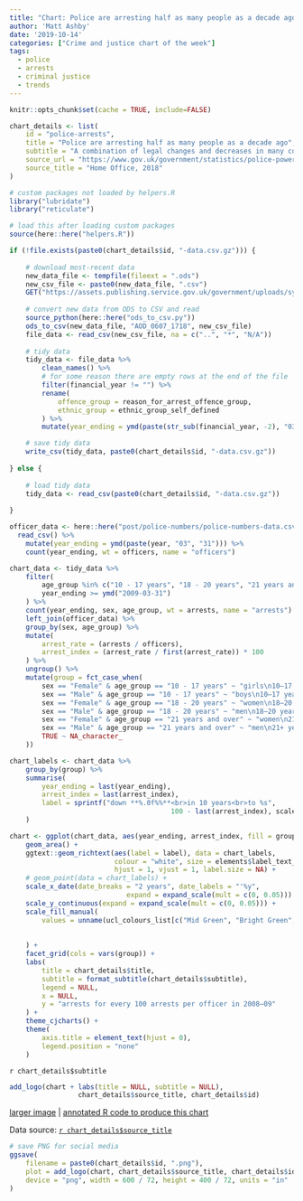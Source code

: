 ```yaml
---
title: "Chart: Police are arresting half as many people as a decade ago"
author: 'Matt Ashby'
date: '2019-10-14'
categories: ["Crime and justice chart of the week"]
tags:
  - police
  - arrests
  - criminal justice
  - trends
---
```


```r
knitr::opts_chunk$set(cache = TRUE, include=FALSE)
```

```r
chart_details <- list(
	id = "police-arrests",
	title = "Police are arresting half as many people as a decade ago",
	subtitle = "A combination of legal changes and decreases in many common types of crime, together with  closures of custody suites due to budget cuts, mean police are making about 760,000 fewer arrests per year now, compared to a decade ago. The number of children arrested has decreased fastest, potentially driven by recognition of the negative consequences of criminalising young people.",
	source_url = "https://www.gov.uk/government/statistics/police-powers-and-procedures-england-and-wales-year-ending-31-march-2018",
	source_title = "Home Office, 2018"
)
```

```r
# custom packages not loaded by helpers.R
library("lubridate")
library("reticulate")

# load this after loading custom packages
source(here::here("helpers.R"))
```

```r
if (!file.exists(paste0(chart_details$id, "-data.csv.gz"))) {
	
	# download most-recent data
	new_data_file <- tempfile(fileext = ".ods")
	new_csv_file <- paste0(new_data_file, ".csv")
	GET("https://assets.publishing.service.gov.uk/government/uploads/system/uploads/attachment_data/file/751158/arrests-open-data-tables-ppp.ods", write_disk(new_data_file))
	
	# convert new data from ODS to CSV and read
	source_python(here::here("ods_to_csv.py"))
	ods_to_csv(new_data_file, "AOD_0607_1718", new_csv_file)
	file_data <- read_csv(new_csv_file, na = c("..", "*", "N/A"))
	
	# tidy data
	tidy_data <- file_data %>% 
		clean_names() %>% 
		# for some reason there are empty rows at the end of the file
		filter(financial_year != "") %>% 
		rename(
			offence_group = reason_for_arrest_offence_group, 
			ethnic_group = ethnic_group_self_defined
		) %>% 
		mutate(year_ending = ymd(paste(str_sub(financial_year, -2), "03", "31")))

	# save tidy data
	write_csv(tidy_data, paste0(chart_details$id, "-data.csv.gz"))	
	
} else {
	
	# load tidy data
	tidy_data <- read_csv(paste0(chart_details$id, "-data.csv.gz"))
	
}		

officer_data <- here::here("post/police-numbers/police-numbers-data.csv.gz") %>%
  read_csv() %>% 
	mutate(year_ending = ymd(paste(year, "03", "31"))) %>% 
	count(year_ending, wt = officers, name = "officers")

```

```r
chart_data <- tidy_data %>% 
	filter(
		age_group %in% c("10 - 17 years", "18 - 20 years", "21 years and over"),
		year_ending >= ymd("2009-03-31")
	) %>% 
	count(year_ending, sex, age_group, wt = arrests, name = "arrests") %>%
	left_join(officer_data) %>%
	group_by(sex, age_group) %>%
	mutate(
		arrest_rate = (arrests / officers),
		arrest_index = (arrest_rate / first(arrest_rate)) * 100
	) %>% 
	ungroup() %>% 
	mutate(group = fct_case_when(
		sex == "Female" & age_group == "10 - 17 years" ~ "girls\n10–17 years",
		sex == "Male" & age_group == "10 - 17 years" ~ "boys\n10–17 years",
		sex == "Female" & age_group == "18 - 20 years" ~ "women\n18–20 years",
		sex == "Male" & age_group == "18 - 20 years" ~ "men\n18–20 years",
		sex == "Female" & age_group == "21 years and over" ~ "women\n21+ years",
		sex == "Male" & age_group == "21 years and over" ~ "men\n21+ years",
		TRUE ~ NA_character_
	))

chart_labels <- chart_data %>% 
	group_by(group) %>% 
	summarise(
		year_ending = last(year_ending),
		arrest_index = last(arrest_index),
		label = sprintf("down **%.0f%%**<br>in 10 years<br>to %s", 
										100 - last(arrest_index), scales::comma(last(arrests)))
	)
```

```r
chart <- ggplot(chart_data, aes(year_ending, arrest_index, fill = group)) +
	geom_area() +
	ggtext::geom_richtext(aes(label = label), data = chart_labels, 
	                      colour = "white", size = elements$label_text_size,
	                      hjust = 1, vjust = 1, label.size = NA) +
	# geom_point(data = chart_labels) +
	scale_x_date(date_breaks = "2 years", date_labels = "'%y", 
							 expand = expand_scale(mult = c(0, 0.05))) +
	scale_y_continuous(expand = expand_scale(mult = c(0, 0.05))) +
	scale_fill_manual(
		values = unname(ucl_colours_list[c("Mid Green", "Bright Green", 
																			 "Mid Red", "Light Red", "Mid Blue", 
																			 "Light Blue")])
	) +
	facet_grid(cols = vars(group)) +
	labs(
		title = chart_details$title,
		subtitle = format_subtitle(chart_details$subtitle),
		legend = NULL,
		x = NULL,
		y = "arrests for every 100 arrests per officer in 2008–09"
	) +
	theme_cjcharts() + 
	theme(
		axis.title = element_text(hjust = 0),
		legend.position = "none"
	)

```

`r chart_details$subtitle`

```r
add_logo(chart + labs(title = NULL, subtitle = NULL), 
				 chart_details$source_title, chart_details$id)
```

[larger image](../`r chart_details$id`.png)
| [annotated R code to produce this chart](https://github.com/mpjashby/cj-charts/blob/master/content/`r chart_details$id`.Rmd)

Data source: [`r chart_details$source_title`](`r chart_details$source_url`)


```r
# save PNG for social media
ggsave(
	filename = paste0(chart_details$id, ".png"), 
	plot = add_logo(chart, chart_details$source_title, chart_details$id), 
	device = "png", width = 600 / 72, height = 400 / 72, units = "in"
)
```
